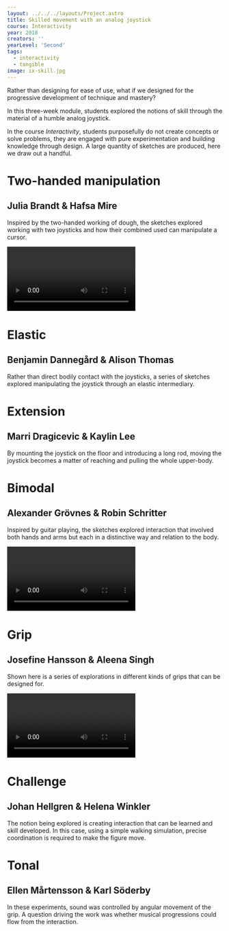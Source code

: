 ---
layout: ../../../layouts/Project.astro
title: Skilled movement with an analog joystick
course: Interactivity
year: 2018
creators: ''
yearLevel: 'Second'
tags:
  - interactivity
  - tangible
image: ix-skill.jpg
---

Rather than designing for ease of use, what if we designed for the progressive development of technique and mastery?

In this three-week module, students explored the notions of skill through the material of a humble analog joystick.

In the course <em>Interactivity</em>, students purposefully do not create concepts or solve problems, they are engaged with pure experimentation and building knowledge through design. A large quantity of sketches are produced, here we draw out a handful.


<div className="narrow section">

# Two-handed manipulation
## Julia Brandt & Hafsa Mire

Inspired by the two-handed working of dough, the sketches explored working with two joysticks and how their combined used can manipulate a cursor.

<video src="ix-skill-1-1.webm" />
<video src="ix-skill-1-2.webm" />

</div>

<div className="narrow section">

# Elastic
## Benjamin Dannegård & Alison Thomas

Rather than direct bodily contact with the joysticks, a series of sketches explored manipulating the joystick through an elastic intermediary.

<MauVideo id="0_2ahlavp5" />
</div>


<div className="narrow section">

# Extension
## Marri Dragicevic & Kaylin Lee

By mounting the joystick on the floor and introducing a long rod, moving the joystick becomes a matter of reaching and pulling the whole upper-body.

<MauVideo id="0_2bfxmqq3" />
</div>

<div className="narrow section">

# Bimodal
## Alexander Grövnes & Robin Schritter

Inspired by guitar playing, the sketches explored interaction that involved both hands and arms but each in a distinctive way and relation to the body.

<video src="ix-skill-2-1.webm" />
<video src="ix-skill-2-2.webm" />
<video src="ix-skill-2-3.webm" />

</div>

<div className="narrow section">

# Grip
## Josefine Hansson & Aleena Singh

Shown here is a series of explorations in different kinds of grips that can be designed for.

<video src="ix-skill-3-1.webm" />
<video src="ix-skill-3-2.webm" />
<video src="ix-skill-3-3.webm" />
<video src="ix-skill-3-4.webm" />
<video src="ix-skill-3-5.webm" />

</div>

<div className="narrow section">

# Challenge
## Johan Hellgren & Helena Winkler

The notion being explored is creating interaction that can be learned and skill developed. In this case, using a simple walking simulation, precise coordination is required to make the figure move.

<MauVideo id="0_j74un1qj" />

</div>

<div className="narrow section">

# Tonal
## Ellen Mårtensson & Karl Söderby

In these experiments, sound was controlled by angular movement of the grip. A question driving the work was whether musical progressions could flow from the interaction.

<MauVideo id="0_wn66oml6" />
</div>

